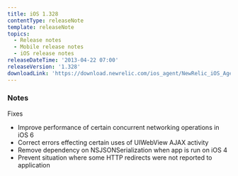 ```yaml
---
title: iOS 1.328
contentType: releaseNote
template: releaseNote
topics:
  - Release notes
  - Mobile release notes
  - iOS release notes
releaseDateTime: '2013-04-22 07:00'
releaseVersion: '1.328'
downloadLink: 'https://download.newrelic.com/ios_agent/NewRelic_iOS_Agent_1.328.zip'
---
```


### Notes

Fixes

* Improve performance of certain concurrent networking operations in iOS 6
* Correct errors effecting certain uses of UIWebView AJAX activity
* Remove dependency on NSJSONSerialization when app is run on iOS 4
* Prevent situation where some HTTP redirects were not reported to application
